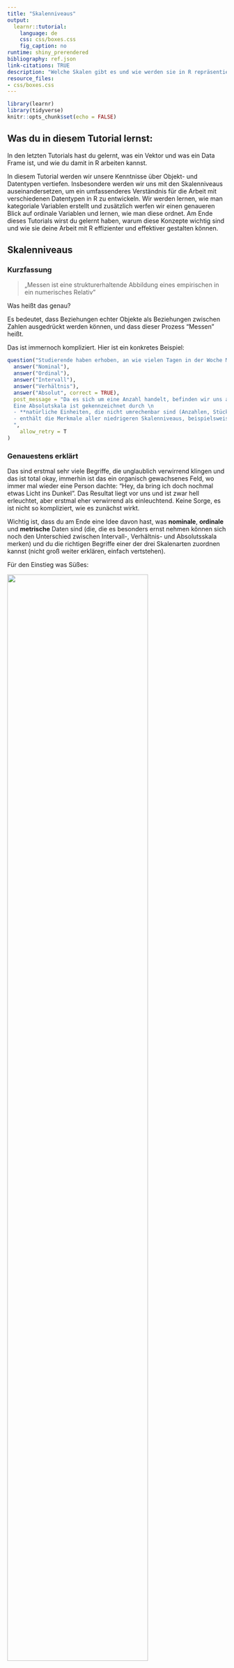 ```yaml
---
title: "Skalenniveaus"
output:
  learnr::tutorial:
    language: de
    css: css/boxes.css
    fig_caption: no
runtime: shiny_prerendered
bibliography: ref.json
link-citations: TRUE
description: "Welche Skalen gibt es und wie werden sie in R repräsentiert?"
resource_files:
- css/boxes.css
---
```


```r
library(learnr)
library(tidyverse)
knitr::opts_chunk$set(echo = FALSE)
```

## Was du in diesem Tutorial lernst:

In den letzten Tutorials hast du gelernt, was ein Vektor und was ein Data Frame ist, und wie du damit in R arbeiten kannst. 

In diesem Tutorial werden wir unsere Kenntnisse über Objekt- und Datentypen vertiefen. Insbesondere werden wir uns mit den Skalenniveaus auseinandersetzen, um ein umfassenderes Verständnis für die Arbeit mit verschiedenen Datentypen in R zu entwickeln. Wir werden lernen, wie man kategoriale Variablen erstellt und zusätzlich werfen wir einen genaueren Blick auf ordinale Variablen und lernen, wie man diese ordnet. Am Ende dieses Tutorials wirst du gelernt haben, warum diese Konzepte wichtig sind und wie sie deine Arbeit mit R effizienter und effektiver gestalten können.

## Skalenniveaus

### Kurzfassung

> „Messen ist eine strukturerhaltende Abbildung eines empirischen in ein numerisches Relativ"

Was heißt das genau?

Es bedeutet, dass Beziehungen echter Objekte als Beziehungen zwischen Zahlen ausgedrückt werden können, und dass dieser Prozess "Messen" heißt.

Das ist immernoch kompliziert. Hier ist ein konkretes Beispiel:

```r
question("Studierende haben erhoben, an wie vielen Tagen in der Woche Menschen selbst kochen. Welches Skalenniveau hat die Variable?",
  answer("Nominal"),
  answer("Ordinal"),
  answer("Intervall"),
  answer("Verhältnis"),
  answer("Absolut", correct = TRUE),
  post_message = "Da es sich um eine Anzahl handelt, befinden wir uns auf der Absolutskala. Ginge es hingegen um die Zeit in Stunden oder Tagen, die innerhalb einer Woche für Kochen aufgewendet wird, wären wir auf der Verhältnisskala. \n
  Eine Absolutskala ist gekennzeichnet durch \n
  - **natürliche Einheiten, die nicht umrechenbar sind (Anzahlen, Stück)** \n
  - enthält die Merkmale aller niedrigeren Skalenniveaus, beispielsweise einen natürlichen Nullpunkt.
  ",
    allow_retry = T
)
```

### Genauestens erklärt

Das sind erstmal sehr viele Begriffe, die unglaublich verwirrend klingen und das ist total okay, immerhin ist das ein organisch gewachsenes Feld, wo immer mal wieder eine Person dachte: "Hey, da bring ich doch nochmal etwas Licht ins Dunkel". Das Resultat liegt vor uns und ist zwar hell erleuchtet, aber erstmal eher verwirrend als einleuchtend. Keine Sorge, es ist nicht so kompliziert, wie es zunächst wirkt. 

Wichtig ist, dass du am Ende eine Idee davon hast, was **nominale**, **ordinale** und **metrische** Daten sind (die, die es besonders ernst nehmen können sich noch den Unterschied zwischen Intervall-, Verhältnis- und Absolutsskala merken) und du die richtigen Begriffe einer der drei Skalenarten zuordnen kannst (nicht groß weiter erklären, einfach vertstehen). 

Für den Einstieg was Süßes:

![](images/scales_choclate.webp){width="80%"}

Dieses Beispiel soll die Unterschiede der verschiedenen Skalen für dich greifbar machen.

<details>

<summary><a>▼ Hier kannst du dein Verständnis mit weiteren Beispielen sowie einem freundlichen Guide durch all diese Begriffe vertiefen </a></summary>


Das Schokobild fasst eigentlich alles zusammen. Für die Menschen, die das gerne nochmal etwas ausführlicher sehen wollen, folgt ein Entscheidungsbaum. Er ist als Gespräch mit einer Variablen über ihre Inhalte aufgebaut.


![](images/flowchart.jpg){width="100%"}

#### Fall 1: Nominalskala

Und auch hier was Süßes für den Anfang:

![](images/skalen.png){width="70%"}

Und jetzt nochmal bisschen ausführlicher...

![](images/flowchart_1.jpg){width="90%"}
 
  - **Forschende:** *"Mit welchen Daten habe ich es hier zu tun? Welche Statistiken sind damit möglich?"*
    - **Kommentar:** Deswegen werden die unterschiedlichen Skalenniveaus erst unterschieden: Von dem Skalenniveau hängt ab, was du damit rechnen kannst und darfst.
  - **Variable:** *"Hi! Du stellst Fragen und ich Antworte!"*
  - **F:** *Welche Art von Werten kannst du annehmen?/ Sind die (gesetzten) Intervalle gleich groß ("äquidistant")?*
    - **Kommentar:** zu 2. Bei so ungewohnten und teilweise neuen Wörtern hilft es mir immer, mir deren Ursprung klar zu machen. Hier: **äquidistant:** gleich weit voneinander entfernt. Das ergibt total viel Sinn:
      - *äqui* kennst du aus "*Äquivalenz*" = "*gleich*" 
      - *distant*: kennst du aus "*Distanz*" = "*Entfernung*"
      - bedeutet also, dass die Einheiten der Skala *gleich weit voneinander entfernt* sind - z.B. bei einem Lineal sind ja alle Striche gleich weit voneinander entfernt, in schlau also "die Striche sind äquidistant"
       
  - **Variable:** <i>"In diesem Fall: 1.: Meine Werte können **qualitativ bzw. kategorial bzw. factor bzw. diskret bzw. diskontinuierlich** sein und sind damit automatisch 2. **nicht** äquidistant"</i>
    - **Kommentar:** Diese Begriffe bedeuten für das Level auf dem du arbeitest erstmal alle das gleiche (du kannst sie also äquivalent benutzen, lol.) Falls es dich interessiert:
      - **qualitativ:** eine (charakteristische) Qualität (= Eigenschaft, Beschaffenheit) aufweisend
        - Gegensatz: quantitativ: die Quantität (= Menge) betreffend
      - **kategorial:** Kategorien (= Klasse, Gattung) betreffend
        - Gegentsatz: metrisch: messbar (gleicher Wortstamm wie Meter, deshalb als Eselbrücke: Ein Meter ist metrisch!)
      - **factor/ faktoriell:** nach Faktoren (= Aspekten/ Bestandteilen) aufgeschlüsselt UND: zentrale Objektklasse in R zur Berechnung genau dieser Skalen brauchen
        - Gegensatz: numerisch: eine Nummer (= Zahl) betreffend; Datentyp in R
      - **diskret:** durch _endliche_ Intervalle oder Abstände _voneinander getrennt_. 
        - Ein bisschen wie Sekret: etwas das abgesondert wird. 
        - Eselsbrücke: diskret = konkret.
        - Gegensatz: stetig: beständig, kontinuierlich; (wie du es auch im Alltag nutzt)
      - **diskontinuierlich**: _nicht_ kontinuierlich, unterbrochen
        - Gegensatz: kontinuierlich: ununterbrochen, stetig (so wie du es auch im Alltag benutzt; auch: Kontinuum)
    
![](images/flowchart_2.jpg){width="90%"}  
  
  - **Variable:** *"Will sagen: meine Werte lassen sich in ein Kategoriensystem einordnen"*
  - **Forschende:** *"Ok, cool! Lassen deine Werte sich in eine logische Reihenfolge bringen?"*
  - **V:** *"Nein!"*

![](images/flowchart_3.jpg){width="100%"}

  - $\to$ __**NOMINALSKALA**__
    - **Nomen**: Namen. Daten können anhand von namentlichen (nicht zahlenmäßigen) Einheiten unterschieden werden
    - Die Charakteristiken der Nominalskala:
      - Die Merkmalsausprägungen liegen in **Kategorien** vor.
      - Es gibt **keine** logische Rangfolge
      - Beispiele: Prüfung bestanden? Farbe deine Fahrrades?
      - Zugelassene logische Operaturen sind gleich ($=$) und ungleich ($\neq$)
        - rot $=$ rot
        - rot $\neq$ grün
    - Es wird noch einmal zwischen **binären** und **multinominalen** Skalen unterschieden. Das ist so, weil manche Statistiken sich nur mit binären bzw. multinominalen Variablen rechnen lassen.
      - **binär**: zwei Ausprägungen verwendend; Wortstamm: Bi: Zwei (wie in **Bi**närcode, **Bi**sexualität oder auch non-**bi**när)
      - **multinominal**: mehrere Ausprägungen verwendend
        - Multi: Viel (Multivitaminsaft)
        - nominal: den Nennwert betreffend; s. Nomen weiter oben

![](images/nominal.jpg){width="100%"}
</br>

#### Fall 2: Ordinalskala

![](images/flowchart_4.jpg){width="100%"}

  - **Forschende:** *"Okay, also deine Werte sind diskret. Lassen sie sich in eine logische Rangfolge bringen?"*
  - **V:** *"JA!"*
  - $\to$ __**ORDINAL- / RANGSKALA**__
    - **Ordinal**: eine Ordnung (Rangfolge) anzeigend
    - Die Charakteristiken der Ordinalskala:
      - Die Merkmalsausprägungen liegen in **Kategorien** vor, welche eine logische Rangfolge haben
      - Beispiele: Kleidergrößen (S < M < L), Plätze bei Wettkämpfen (1 < 2 < 3)
      - Zugelassene logische Operaturen sind neben gleich ($=$) und ungleich ($\neq$) auch kleiner ($<$) und größer ($>$)
        - S $=$ S
        - S $\neq$ M
        - S $<$ L
        - L $>$ M

![](images/ranktest.png){width="50%"}
*Erklärung: Für den statistischen Rangtest ist dabei egal, wie groß die Abstände zwischen den Ausprägungen sind, solange diese zu den vergleichenden Ausprägungen gleich gerichtete sind (die Differenz von 1-7 das gleiche Vorzeichen wie 2-15, 3-812 usw. hat). Möchtest du mehr dazu erfahren, bietet diese [Webseite](https://www.statistik-nachhilfe.de/ratgeber/statistik/induktive-statistik/signifikanztests-hypothesentests/verteilungsunabhaengige-tests-nichtparametrische-tests/wilcoxon-vorzeichen-rang-test) eine gute Zusammenfassung.


#### Fall 3: Intervallskala

![](images/flowchart_5.jpg){width="100%"}

  - **Forschende:** *"Ich mal wieder. 1. Welche Art von Werten kannst du annehmen?/ 2. Sind die (gesetzten) Intervalle gleich groß ("äquidistant")?"*
  - **Variable:** *"1. quantitativ/ metrisch/ numerisch/ stetig/ kontinuierlich. 2. ja"*
  - $\to$ __**KARDINALSKALEN**__:
    - **kardinal**: besonders wichtig, vorzüglich (weil wir damit besonders viele besonders gute Statistiken rechnen können)
    - zum merken: ein Kardinal in der katholischen Kirche ist der höchste Würdenträger nach dem Papst - also auch besonders wichtig
  - **F:** *"Okay, eine letzte Frage noch: Hast du einen natürlichen Nullpunkt?"*
  - **V:** *"Nö!"*

![](images/flowchart_6.jpg){width="100%"}

  - $\to$ __**INTERVALLSKALA**__: 
    - **Intervall**: Bereich zwischen zwei Punkten auf einer Strecke oder Skala. Die Unterschiede auf dieser Skala werden in Intervallen angegeben und sind alle gleich groß.
    - Die Charakteristiken der Intervallskala:
      - Die Merkmalsausprägungen liegen äquidistanten (gleichgroßen) Intervallen vor
      - Beispiele: Temperatur in Grad Celsius, Jahreszahlen
      - Zugelassene logische Operaturen sind neben gleich ($=$), ungleich ($\neq$), kleiner ($<$) und größer ($>$) auch Plus ($+$) und Minus ($-$)
        - 10°C $=$ 10°C
        - 10°C $\neq$ 15°C
        - 10°C $<$ 20°C
        - 10°C $>$ 5°C
        - 10°C $+$ 1°C $=$ 11°C
        - 10°C $-$ 2°C $=$ 8°C
          
![](images/continous_discrete.png){width="50%"}

#### Fall 4: Verhältnisskala/ Rationalskala

![](images/flowchart_7.jpg){width="70%"}

  - **Forschende:** *"Okay, deine Daten sind numerisch. Haben sie einen absoluten Nullpunkt?"*
  - **Variable:** *"Ja!"*
  - **F:** *"Erhebe ich deine Daten mit messen oder zählen?"*
  - **V:** *"Messen."*
  
![](images/flowchart_8.jpg){width="70%"}

  - $\to$ __**RATIONAL-/ VERHÄLTNISSKALA**__
    - **Ratio**: Vernunft
      - rational: vernünftig
      - Eselsbrücke: Wer vernünftig ist, ist verhältnismäßig.
    - Charakteristiken der Verhältnisskala:
      - bildet Verhältnisse von Zahlen adäquat ab
      - Hat einen absoluten Nullpunkt
      - Beispiele: physikalische Größen wie Meter, Kilogramm, Temperaturen in Kelvin
      - Zugelassene logische Operatoren: neben $=$, $\neq$, $<$, $>$, $+$ und $-$ auch Multiplikationen $\cdot$ und Divisionen $:$
        - 1m $=$ 1m
        - 1m $\neq$ 2m
        - 1m $<$ 3m
        - 1m $>$ 0.5m
        - 1m $+$ 4m $=$ 5m
        - 1m $-$ 0.3m $=$ 0.7m
        - 1m $\cdot$ 6 $=$ 6m
        - 1m $:$ 10 $=$ 0.1m

#### Fall 5: Absolutskala

![](images/flowchart_9.jpg){width="70%"}

  - **Forschende:** *"Okay, deine Daten sind numerisch. Haben sie einen absoluten Nullpunkt?"*
  - **Variable:** *"Ja!"*
  - **F:** *"Messen oder zählen?"*
  - **V:** *"Zählen!"*
  - $\to$ __**ABSOLUTSKALA**__
  - **absolut**: ganz und gar (es geht um ganze Zahlen/ Dinge/ natürliche Einheiten/ Stück)
  - bildet Verhältnisse von Zahlen adäquat ab
  - Hat einen absoluten Nullpunkt
  - Beispiele: Menschen, Fahrräder, Münzen etc.
  - Zugelassene logische Operatoren (wie Rationalskala): neben $=$, $\neq$, $<$, $>$, $+$ und $-$ auch Multiplikationen $\cdot$ und Divisionen $:$
    - 1 Fahrrad $=$ 1 Fahrrad
    - 1 Fahrrad $\neq$ 2  Fahrräder
    - 1 Fahrrad $<$ 3  Fahrräder
    - 1 Fahrrad $>$ kein Fahrrad
    - 1 Fahrrad $+$ 4  Fahrräder $=$ 5  Fahrräder
    - 30  Fahrräder $-$ 6  Fahrräder $=$ 24  Fahrräder
    - 1 Fahrrad $\cdot$ 6 $=$ 6  Fahrräder
    - 20 Fahrrad $:$ 10 $=$ 2  Fahrräder


Zusammenfassung: Daten sind entweder in Kategorien, geordneten Kategorien oder Zahlen da. Das nennt sich: nominal, ordinal, metrisch.


<\details>

Schau doch mal in dem Quizz, was von diesen Inhalten so hängen geblieben ist:

### Quizz zu Skalenniveaus

```r
question("Welche Beziehungen können auf dem Ordinalskalenniveau abgebildet werden? (mehrere Antworten)",
  answer("Ungleichheit", correct = TRUE),
  answer("Rangfolge", correct = TRUE),
  answer("Proportionen", message = "Proportionen können nur auf einer metrischen Skala dargestellt werden"),
  answer("Abstände", message = "Die Bestimmung der Größe von Abständen der Skalenpunkte kann nur für metrische Skalen durchgeführt werden. Wie weit 'klein' zu 'sehr klein' entfernt ist lässt sich nicht ermitteln, hingegen der Abstand von '20cm' zu '10cm' berechnet werden kann."),
  allow_retry = T
)
```

```r
question("Welche der folgenden Skalen werden unter dem Begriff *metrisch* zusammengefasst? (mehrere Antworten)",
  answer("Nominalskala", message = "Die Nominalskala ist nicht metrisch, da ihre Kategorien nicht miteinander vergleichbar sind: z.B. grün und blau"),
  answer("Ordinalskala", message = "Die Ordinalskala ist nicht metrisch, da ihre Kategorien sich zwar in Rangfolge bringen lassen, aber die Abstände und "),
  answer("Intervallskala", correct = TRUE),
  answer("Verhältnisskala", correct = TRUE),
  answer("Absolutskala", correct = TRUE),
  allow_retry = T
)
```

```r
question("Welche Skalen-Eigenschaften treffen auf den erreichten Rang in einem Wettkampf zu? (mehrere Antworten)",
  answer("metrisch"),
  answer("kategorial", correct = TRUE),
  answer("intervallskaliert"),
  answer("ordinalskaliert", correct = TRUE),
  answer("quantitativ", correct = TRUE),
  answer("qualitativ"),
  answer("stetig"),
  answer("diskret", correct = TRUE),
  try_again = "Hilfestellung: Begriffspaare, von denen jeweils nur einer ausgewählt werden kann: [quantitativ - qualitativ] [stetig - diskret] [intervall - ordinal] [metrisch - kategorial]",
  post_message = "Der Rang ist: \n
  - kategorial, da die Ränge mit abgrenzbaren Kategorien gleichzusetzen sind
  - ordinal, da Rangfolge die höchste abgebildete Relation ist - Abstände zwischen den Plätzen können nicht sinnvoll interpretiert werden, bzw. wir wissen nicht, wie viel schneller der erste Platz als der zweite Platz geschwommen ist. 
  - quantitativ, da der Rang sinnvoll numerisch interpretierbar ist - qualitativ wäre hingegen, wenn der Medaillenname angegeben wird (Gold, Silber, Bronze)
  - diskret, da es keine Plätze zwischen dem ersten und zweiten Platz gibt",
    allow_retry = T
  )
```


## Skalenniveaus in R

Falls das Quizz noch nicht ganz erfolgreich war, nicht verzagen. Wir brechen es nochmal auf das Wesentliche runter:

In R können wir verschiedene Skalenniveaus finden, darunter nominale, ordinale, Intervall-, Verhältnis- und Absolutsskala. Jedes Skalenniveau hat unterschiedliche Eigenschaften und erfordert spezifische Analysemethoden. Hier eine kurze Zusammenfassung der Skalenniveaus:

**Nominale Skala**

- Eigenschaften: Kategorien ohne Rangfolge, **nur Unterscheidung** möglich.
- Beispiel: Farben (blau, rot, grün)

**Ordinale Skala**

- Eigenschaften: Kategorien mit **Rangfolge**, aber der Abstand zwischen den Kategorien ist nicht bekannt.
- Beispiel: Schulabschluss (ohne Schulabschluss, mit Schulabschluss, Abitur, Hochschulabschluss)

**Intervallskala**

- Eigenschaften: Bekannte Rangfolge und **bekannter Abstand zwischen den Werten**, aber kein absoluter Nullpunkt.
- Beispiel: Temperatur in Celsius (kein natürlicher Nullpunkt) (-2, 13, 23)

**Verhältnisskala**

- Eigenschaften: Bekannte Rangfolge, bekannter Abstand und **absoluter Nullpunkt**.
- Beispiel: Gewicht in Kg (0.2, 40, 100)

**Absolutskala**

- Eigenschaften: Bekannte Rangfolge, bekannter Abstand, absoluter Nullpunkt und **natürliche Einheiten**
- Beispiel: Anzahl an Fahrrädern im Keller (0, 3, 12)

</br>
::: blau-nb
Für dich wichtig im Umgang mit R: Die nominale und orinale Skala beinhalten **kategoriale** Variablen die Intervall-, Verhältnis- und Absolutskala hingegen **metrische** Variablen.
:::


R bietet hauseigene Datenformate an, um Daten in unterschiedlichen Skalenniveaus gut zu repräsentieren. Hier ist eine Auswahl davon:

::: grau-nb
-   `character`: Text
-   `factor`: effizienter als Text
-   `ordered factor` Sonderfall für ordinale Daten
-   `double`: für Zahlen
:::
</br>


Nehmen wir folgenden Beispieldatensatz (`einkaufen`):

Diese Daten wurden von Studierenden im Rahmen dieser Vorlesung im WiSe 2022-23 erhoben. Dabei fokussieren wir uns auf verschiedene Fälle:

-   Das *lieblingsessen* von Bioladenbesucher\*innen (*nominal*)
-   Das *verkehrsmittel*, mit dem sie zum Laden gekommen sind (*nominal*)
-   Die *frequenz*, mit der sie einkaufen gehen (*ordinal*)
-   Den *weg*, den sie zurückgelegt haben in Kilometern (*metrisch*)

```r
head(rtutorials::einkaufen) |> dplyr::select(essen, verkehrsmittel, frequenz, weg) |> dplyr::mutate(essen = as.character(essen))
```

Kurze Wiederholung:
Hier sehen wir die obersten 6 Zeilen des Datensatzes. Wofür könnten die kleinen Abkürzungen `chr`, `fctr`, `ord` und `dbl` stehen?

```r
quiz(caption = "Wofür könnten die Abkürzungen stehen?",
  question_text("chr",
                answer("character", correct = TRUE),
                answer("text", correct = TRUE),
                answer("Character", correct = TRUE),
                allow_retry = TRUE
  ),
   question_text("fctr",
                answer("factor", correct = TRUE),
                answer("Factor", correct = TRUE),
                answer("Faktor", correct = TRUE),
                allow_retry = TRUE
  ),
   question_text("ord",
                answer("ordered factor", correct = TRUE),
                answer("Ordered Factor", correct = TRUE),
                answer("geordneter Faktor", correct = TRUE),
                allow_retry = TRUE
  ),
   question_text("dbl",
                answer("double", correct = TRUE),
                answer("double precision floating point number", correct = TRUE),
                answer("Double", correct = TRUE),
                allow_retry = TRUE
  )
)
```

| Abkürzung | Datenformat                            | geeignet für       |
|-----------|----------------------------------------|--------------------|
| \<chr\>   | character                              | Text               |
| \<fctr\>  | factor                                 | nominale Daten     |
| \<ord\>   | ordered factor                         | ordinale Daten     |
| \<dbl\>   | double precision floating point number | quantitative Daten |

*Bei `character`-Variablen werden die Inhalte als reiner Text gespeichert.

::: blau-nb
Merke: für *nominale* und *ordinale*, also *kategoriale* Variablen, bietet sich das Datenformat `factor` bzw. ein `ordered Factor` an. 

Bei *metrischen* Variablen können wir mit den gewohnten *doubles* rechnen.
:::
</br>

Schauen wir uns also an, welche Datenformate für die Variablen in dem Beispieldatensatz genutzt wurden:

::: aufgabe
Untersuche mit der Funktion `class()` welche Datenformate für die verschiedenen Variablen genutzt wurden:

1)  `essen` (Lieblingsessen)
2)  `verkehrsmittel` (Welches Verkehrsmittel wird zum Einkauf verwendet)
3)  `frequenz` (Wie oft wird eingekauft in 5 Kategorien)
4)  `weg` (Weg in Km)
:::

```r
# load einkaufen for upcoming exercises
einkaufen <-  data.frame(rtutorials::einkaufen)
```

```r
class()
class()
class()
class()
```

```r
class(einkaufen$essen)
class(einkaufen$verkehrsmittel)
class(einkaufen$frequenz)
class(einkaufen$weg)
```


```r
learnr::question_checkbox("Was kannst du erkennen??",
                       answer("Die metrische Variable ist als `numeric` gespeichert",
                              correct = TRUE,
                              message = "Die Variable `weg` ist metrisch skaliert und daher als numeric gespeichert."),
                       answer("Die metrische Variable ist als `factor` gespeichert",
                              message = "Metrische Variablen sollten als numeric gespeichert werden."),
                       answer("Die nominale Variablen sind als `numeric` gespeichert",
                              message = "nominale Variablen sollten als `factor` gespeichert werden, da ihre numerischen Werte nur repräsentativ für eine Beschriftung sind."),
                       answer("Die ordinale Variable ist als ordered factor gespeichert.",
                              correct = TRUE,
                              message = "Die ordinale Variable kann in einem ordered factor ihre Rangfolge aufrecht erhalten und sollte daher stets als solche abgespeichert werden."),
                       allow_retry = TRUE)
```


Was es genau mit dem Datenformat `factor` auf sich hat erfährst du im nächsten Kapitel.

## Kategoriale Variablen

In der Forschung werden kategoriale Variablen meist in sogenannte *Codes* übersetzt. So werden die Kategorien nicht mehr als Text, sondern als Zahlen repräsentiert. Dies ist v.a. beim händischen Erfassen oder Digitalisieren der Daten unablässlich, denn niemand möchte "zu Fuß" mehr als 25 Mal aufschreiben oder abtippen müssen. Stattdessen wird ein sog. *Codebook* erstellt, in dem die jeweiligen Codes aufgeschlüsselt werden.

Das könnte z.B. so aussehen:
```r
# Beispiel für ein Codebook für die Variable 'verkehrsmittel'
verkehrsmittel <- factor(c("1", "2", "3", "4"))

# Tabelle erstellen
codebook <- data.frame(
  Level = levels(verkehrsmittel),
  Label = c("Auto", "Zu Fuß", "Fahrrad", "ÖPNV"),
  Description = c(
    "Eigenes Kraftfahrzeug",
    "Zu Fuß unterwegs",
    "Fahrrad als Fortbewegungsmittel",
    "Öffentliche Verkehrsmittel"
  )
)
codebook
```

Da diese Verwendung von Codes gängige Praxis sind, gibt es in R einen Befehl, der den Umgang mit kategorialen Variablen und ihren Codes vereinfacht: `factor()`

### Die Factor()-Funktion

Warum brauchen wir die `factor()`-Funktion?

1. **Interpretation von Kategorien:** Kategoriale Variablen können eine begrenzte Anzahl von Kategorien haben, z. B. Farben, Geschlecht oder Verkehrsmitteltypen. Der Befehl `factor()` weist diesen Kategorien Beschriftungen zu, um die Daten in einer für uns leicht verständlichen Form darzustellen.

2. **Ordinalität beachten:** Bei ordinalen kategorialen Variablen, bei denen die Reihenfolge der Kategorien wichtig ist (z. B. Bildungsniveau - Grundschule, Mittelschule, Hochschule), ermöglicht `factor()` die korrekte Berücksichtigung dieser Ordnung.

3. **Unterstützung in R-Funktionen:** Viele R-Funktionen, insbesondere für statistische Analysen und Datenvisualisierung, sind darauf ausgelegt, mit faktorisierten Variablen zu arbeiten. Dies erleichtert die Interpretation von Ergebnissen und die Erstellung aussagekräftiger Grafiken.

4. **Vermeidung von unerwartetem Verhalten:** Wenn wir numerische Codes ohne `factor()` verwenden, könnte R die Variable als kontinuierlich interpretieren und unerwartetes Verhalten in statistischen Analysen oder Visualisierungen verursachen.

Wir benutzten also den Befehl `factor()`, denn er hilft dabei, kategoriale Variablen korrekt zu repräsentieren, was für die Analyse und Interpretation von Daten in R von entscheidender Bedeutung ist.

#### Erklärung der Funktion

Schauen wir uns also an, wie du diesen nützlichen Befehl verwenden kannst.

In der Hilfe-Seite siehst du, dass der Befehl verschiedene Argumente hat:
`factor(x = character(), levels, labels = levels, exclude = NA, ordered = is.ordered(x))`

- *x*: Hier gibst du den Vektor oder die Spalte eines Data Frames an, den du in einen Faktor umwandeln möchtest.
- *levels* (optional): Hier kannst du die *eindeutigen Werte* oder Kategorien für deine kategoriale Variable festlegen.
- *labels* (optional): Dieses Argument erlaubt es dir, *textuelle Beschreibungen* (Labels) für die einzelnen Levels der kategorialen Variable zuzuweisen. Diese sollten *exakt der Aufzählungsreihenfolge der Levels entsprechen*!

#### Beispiel

Nehmen wir an wir haben einen Vektor an Verkehrsmitteln für den wir folgendes Codebook erstellt haben:

| Level | Label   |
|-------|---------|
| 1     | Auto    |
| 2     | Zu Fuß  |
| 3     | Fahrrad |
| 4     | ÖPNV    |

Die Level sind also die Zahlen 1-4 die wir respektive für die Kategorien `Auto`, `Zu Fuß`, `Fahrrad` und `ÖPNV` nutzen.

Das sieht in R dann so aus:

```r
# Erstellen eines Beispielvektors
verkehrsmittel <- c(1,2,3,2,4,2,1,3,4,2)

# den Vektor in einen Beispiel-Data-Frame laden
df <- data.frame(verkehrsmittel)

# dieser Code dient nur zur Veranschaulichung des Konzepts, dass level und label aufeinander abgestimmt sein müssen
df$verkehrsfactor <- factor(df$verkehrsmittel, 
                            levels = c(1,2,3,4), 
                            labels = c("Auto", "Zu Fuß", "Fahrrad", "ÖPNV")
                            )

# levels() 
levels(df$verkehrsfactor)
df
```

Der Befehl `levels()` zeigt dir an, welche Werte dein Factor annehmen kann. Dabei gibt R uns nun nur noch die entsprechenden `label` aus, die wir den Werten zugewiesen haben. 

Wir sehen, der `df$verkehrsfactor` zeigt ebenfalls nur noch die - für uns leicht interpretierbaren -  `Labels` des Vektors `verkehrsfactor` an.

::: blau-nb
Es ist also wirklich extrem wichtig, dass du bei der Benennung deines factors darauf achtest, dass du die Zuordnung von `levels` und `labels` mit dem jeweils richtigen Element in der richtigen Reihenfolge durchführst, denn von jetzt an wird R dir nur noch die Label anzeigen.
:::
</br>

### Ordinale Daten

Da auch ordinale Daten kategorial sind, sollten auch hier Faktoren genutzt werden. Da hier eine Rangfolge der Kategorien herrscht, sollte diese auch in den Daten verteten sein. In R kannst du ordinal skalierte Vektoren erstellen, indem du das Argument `ordered = TRUE` im `factor()`-Befehl verwendest. Dies signalisiert R, dass die Werte eine bestimmte Ordnung haben. Setzt du das *logische Argument* `ordered =  FALSE` so geht R davon aus, dass die Werte keine Ordnung haben.

::: blau-nb
Im Allgemeinen gilt: Wenn die Reihenfolge der Levels für die Interpretation wichtig ist (wie bei "niedrig", "mittel", "hoch"), ist es sinnvoll, den Faktor als geordnet (ordered = TRUE) zu kennzeichnen, um sicherzustellen, dass die Reihenfolge bei grafischen Darstellungen und statistischen Analysen korrekt berücksichtigt wird.
:::
</br>
![Bringing order](images/order.gif){width="80%"}

Source: [Youtube.com](https://www.youtube.com/channel/UCwArXqlGpT6ANMwVVtYTtLw?view_as=subscriber)

Schauen wir uns ein Beispiel dazu an. Hier wurden die Level nicht als numerischer Code gespeichert, sondern sind bereits als Text hinterlegt (z.B. bei online erfassten Daten nicht unüblich), daher arbeiten wir hier nur mit den `levels` und benötigen die `labels` nicht.  

```r
# Beispielvektor
beispiel_vektor <- c("niedrig", "mittel", "hoch", "mittel", "niedrig")

# Vektor erstellen und nicht sortieren
factor_vektor <- factor(beispiel_vektor, ordered = FALSE, levels = c("niedrig", "mittel", "hoch"))

# Level anpassen

sortierter_vektor <- factor(factor_vektor, ordered = TRUE, levels = c("niedrig", "mittel", "hoch"))

beispiel_vektor
factor_vektor
sortierter_vektor
```

<details>

<summary><a>▼ *Was fällt dir an der Ausgabe auf?* </a></summary>

Der Befehl hat dazu geführt, dass die Levels mit "<" versehen werden, um zu zeigen, in welcher Rangfolge diese organisiert sind.

</details>
</br>

Sehen wir uns ein weiteres Beispiel an:

Auch hier kannst du die Werte mittels des Argumentes `ordered = TRUE` sortieren. Dazu schauen wir uns aus dem Beispieldatensatz die Variable `frequenz` an. Diese ist ordinalskaliert und die ersten 20 Einträge sehen so aus:

```r
head(rtutorials::einkaufen$Frequenz, 20)
```

Wenn du das Argument `ordered = ` auf `TRUE` setzt, dann speichert R die Level in einer Reihenfolge. Doch Obacht: R kann ja die Inhalte nicht lesen. Das bedeutet, dass R das nach dem zweitlogischsten Schema sortiert: Anfangsbuchstaben (kommen ja keine Zahlen vor). 

Deswegen musst du R auch noch sagen, in welcher Reihenfolge die Level gespeichert werden sollen. Das machst du mit dem Argument `levels = c()"`. Dort gibst du die Reihenfolge vor. Um das zu demonstrieren ist die Variable Frequenz zurücktransformiert in einen schlichten unsortierten character Vektor mit dem Namen `frequenz`.

```r
frequenz <- as.character(einkaufen$frequenz)
```


```r
head(frequenz, 20)

# als factor speichern.
frequenz <- factor(frequenz) 

# oh no! das ist ja die falsche Reihenfolge. Deswegen nochmal von vorn:
levels(frequenz)             

# den factor mit levels definieren und R mittels ordered = T anzeigen, dass diese in einer Rangfolge sind
frequenz <- factor(frequenz, 
                   levels = c("mehrfach die Woche", "einmal die Woche", "alle zwei Wochen",  "einmal im Monat", "seltener"), 
                   ordered = T)
levels(frequenz)            # Puh! jetzt ist ja alles gut :)
```

::: blau-nb
Du wirst wahrscheinlich gemerkt haben, dass R bei der Rangfolge davon ausgeht, das diese mit jedem Item steigt (klein < größer < am größten). Daher ist es sauberer die `levels` auch entsprechend dieser Rangfolge einzugeben. 
:::

 Versuch es doch einmal selbst:

::: aufgabe
Erstelle für die Variable `datum` einen `ordered factor` namens `ordereddate` und lasse dir diesen anzeigen.
:::

```r
# lasse dir zuerst anzeigen welche Werte 
# die Variable `datum` enthält
table(einkaufen$datum)

# erstelle hier den ordered factor

```

```r
ordereddate <-  factor(einkaufen$datum, levels = c(), ordered = )
```

```r
ordereddate <-  factor(einkaufen$datum, levels = c("2022-11-09", "2022-11-10", "2022-11-12", "2022-11-14"), ordered = TRUE)
ordereddate
```

WOW! Das war gar nicht so leicht! Super gemacht! Dir sind bei der Ausgabe wahrscheinlich die "NA"s aufgefallen, um die werden wir uns in einem kommenden Tutorial kümmern, wenn es darum geht, die Daten zu "säubern". 

Für dieses Tutorial hast du es jetzt erstmal geschafft. 🥳

## Abschlussquiz

```r

quiz(
  question(text = "Welche Qualitäten lassen sich der Nominalskala zuordnen?",
         answer("qualitativ", correct = T),
         answer("quantitativ"),
         answer("kategorial", correct = T),
         answer("metrisch"),
         answer("diskret", correct = T),
         allow_retry = T, random_answer_order = T
         ),
  question("Welche Qualitäten lassen sich der Intervallskala zuordnen?",
           answer("stetig", correct = T),
           answer("diskontinuierlich"),
           answer("kontinuierlich", correct = T),
           answer("Intervalle sind nicht äquidistant"),
           answer("Intervalle sind äquidistant", correct = T),
           allow_retry = T, random_answer_order = T
  ),
  question("Welche Qualitäten lassen sich der Ordinalskala zuordnen?",
           answer("stetig"),
           answer("kategorial", correct = T),
           answer("kontinuierlich"),
           answer("Intervalle sind nicht äquidistant", correct = T),
           answer("Intervalle sind äquidistant"),
           allow_retry = T, random_answer_order = T
  ),
  question("Welche Zahlenfolgen sind aus Sicht der Ordinalskala absolut gleich zu c(1, 2, 3)",
           answer("0, 1, 2", correct = T),
           answer("109, 100, 320"),
           answer("100348, 100349, 1000349", correct = T),
           answer("rot, grün, blau"),
           allow_retry = T, random_answer_order = T
           )
  ,
  question("Was solltest du bei der Erstellung von Levels und Labels beachten",
           answer("die Anzahl an Levels = die Anzahl an Labels", correct = T),
           answer("es kann ohne Labels keine Levels geben"),
           answer("es kann ohne Levels keine Labels geben", correct = T),
           answer("die Anzahl an Labels muss der Anzahl an Levels entsprechen", correct = T),
           allow_retry = T, random_answer_order = T
           )
)
```


## Learnings

So hast du heute abgeschnitten:

```r
# Shiny App um die Anzahl richtig beantworteter Fragen anzuzeigen. 
# Funktioniert in jedem Tutorial

shiny::observeEvent(
  input$get_score, 
  {
    objs2 = learnr:::get_tutorial_state()
    
    # Number of correct questions
    
    n_correct <- 
      # Access the $correct sublist item in each list item
        lapply(objs2, purrr::pluck, "correct") |>
           # make it a vector containing: TRUE and FALSE and NAs
           # NA is appearing for list items which don't have
           # a $correct subitem
                unlist() |> 
           # Taking the sum of a logical Vector returns the number of TRUEs
                sum(na.rm=TRUE)
    
    # Number of total questions
    
    total_questions <- 
      # 1. Access $type in each list item and make it a vector of types
      lapply(objs2, purrr::pluck, "type") |> unlist()
    
    # 2. Count the number of "question" in that vector
    total_questions <- total_questions[total_questions == "question"] |> 
      length()
      
      
    output$score = shiny::renderText(
      paste0(n_correct, " von ", total_questions,
        " im gesamten Tutorial beantworteten Fragen waren richtig.")
)
    invisible()
  }
)
```

```r
shiny::br()
shiny::actionButton("get_score", "Auswertung!")
shiny::br()
shiny::br()
shiny::textOutput("score")
shiny::br()
```


### Zusammenfassung

Herzlichen Glückwunsch! Du hast nun die Grundlagen des Umgangs mit verschiedenen Skalenniveaus in R kennengelernt. Diese Kenntnisse werden in deiner Reise durch die Datenanalyse von unschätzbarem Wert sein. Hier sind einige Punkte, die du behalten solltest:

1. **Skalenniveaus:** Verständnis der Skalenniveaus (nominal, ordinal, metrisch) ist entscheidend, um geeignete Analysemethoden auszuwählen und die Ergebnisse korrekt zu interpretieren.

2. **Faktoren in R:** Der Einsatz von Faktoren in R ermöglicht es dir, kategoriale Variablen effizient zu verwalten. Der `factor()`-Befehl ist besonders nützlich, um numerische Codes mit aussagekräftigen Labels zu versehen.

3. **Geordnete Faktoren:** Durch die Kennzeichnung von Faktoren als geordnet (`ordered = TRUE`) kannst du sicherstellen, dass die richtige Reihenfolge bei grafischen Darstellungen und statistischen Analysen berücksichtigt wird.

4. **Kontextbezug:** Denke daran, dass die Wahl des Skalenniveaus und die korrekte Verwendung von Faktoren von der Art deiner Daten und deiner Forschungsfragen abhängen. Es ist wichtig, die Kontextinformationen zu berücksichtigen.

Deine Fähigkeiten im Umgang mit Skalenniveaus werden dir dabei helfen, Daten präziser zu beschreiben, geeignete Analysen durchzuführen und fundierte Schlussfolgerungen zu ziehen. Dies bildet das Fundament für weiterführende Themen in der Statistik und Datenwissenschaft. Viel Erfolg bei deinen zukünftigen R-Abenteuern!

### Diese neuen Konzepte kennst du nun:

-  Skalenniveaus: Du verstehst die Unterschiede zwischen nominalen, ordinalen und metrischen Skalenniveaus und kannst ihre Bedeutung in statistischen Analysen erklären.

-  Faktoren in R: Du weißt, wie man Faktoren in R erstellt, insbesondere unter Verwendung des `factor()`-Befehls, um kategoriale Variablen mit Labels zu versehen.

- Geordnete Faktoren: Du kannst Faktoren als geordnet markieren und verstehst, warum dies wichtig ist, insbesondere wenn die Reihenfolge der Kategorien relevant ist.

- Codebook für Faktoren: Du kannst ein Codebook für Faktoren erstellen, das die Levels und Labels einer kategorialen Variable zusammen mit ihrer Bedeutung darstellt.

### Neue Funktionen

eine Tabelle mit den wichtigesten Codes des Tutorials

| Code                          | Beschreibung                                                     |
|-------------------------------|------------------------------------------------------------------|
| `factor(x)`                   | Erstellt einen Faktor aus einem Vektor.                          |
| `factor(x, levels )`        | Erstellt einen Faktor mit spezifizierten Levels.                 |
| `factor(x, levels, labels)`   | Erstellt einen Faktor mit spezifizierten Levels und Labels.      |
| `levels()`                    | Zeigt die Levels eines Faktors an.                               |


## Credit
Dieses Tutorial wurde größtenteils von Gesa Graf und Marie Klosterkamp sowie in Teilen von Lukas Bruelheide geschrieben. Bei der Erstellung (u.a. der Beispiele, Aufgaben und Zusammenfassung) wurde in Teilen von ChatGPT gebrauch gemacht.
